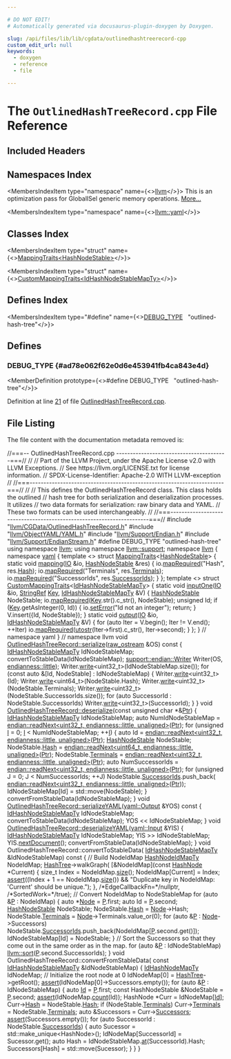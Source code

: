 ```yaml
---

# DO NOT EDIT!
# Automatically generated via docusaurus-plugin-doxygen by Doxygen.

slug: /api/files/lib/lib/cgdata/outlinedhashtreerecord-cpp
custom_edit_url: null
keywords:
  - doxygen
  - reference
  - file

---
```





# The `OutlinedHashTreeRecord.cpp` File Reference

<DoxygenPage pluginConfig={pluginConfig}>



## Included Headers

<IncludesList>
<IncludesListItem
  filePath="llvm/CGData/OutlinedHashTreeRecord.h"
  permalink="/docs/api/files/include/include/llvm/include/llvm/cgdata/outlinedhashtreerecord-h"
  isLocal="true" />
<IncludesListItem
  filePath="llvm/ObjectYAML/YAML.h"
  permalink="/docs/api/files/include/include/llvm/include/llvm/objectyaml/yaml-h"
  isLocal="true" />
<IncludesListItem
  filePath="llvm/Support/Endian.h"
  permalink="/docs/api/files/include/include/llvm/include/llvm/support/endian-h"
  isLocal="true" />
<IncludesListItem
  filePath="llvm/Support/EndianStream.h"
  permalink="/docs/api/files/include/include/llvm/include/llvm/support/endianstream-h"
  isLocal="true" />
</IncludesList>

## Namespaces Index

<MembersIndex>

<MembersIndexItem
  type="namespace"
  name={<><a href="/docs/api/namespaces/llvm">llvm</a></>}>
This is an optimization pass for GlobalISel generic memory operations. <a href="/docs/api/namespaces/llvm/#details">More...</a>
</MembersIndexItem>

<MembersIndexItem
  type="namespace"
  name={<><a href="/docs/api/namespaces/llvm/yaml">llvm::yaml</a></>}>
</MembersIndexItem>

</MembersIndex>

## Classes Index

<MembersIndex>

<MembersIndexItem
  type="struct"
  name={<><a href="/docs/api/structs/llvm/yaml/mappingtraits-24588379b8be1521d75b9125ce41c383">MappingTraits&lt;HashNodeStable&gt;</a></>}>
</MembersIndexItem>

<MembersIndexItem
  type="struct"
  name={<><a href="/docs/api/structs/llvm/yaml/custommappingtraits-401b2ef41e753181da578a4bc695ba1b">CustomMappingTraits&lt;IdHashNodeStableMapTy&gt;</a></>}>
</MembersIndexItem>

</MembersIndex>

## Defines Index

<MembersIndex>

<MembersIndexItem
  type="#define"
  name={<><a href="#ad78e062f62e0d6e453941fb4ca843e4d">DEBUG&#95;TYPE</a>&nbsp;&nbsp;&nbsp;&quot;outlined-hash-tree&quot;</>}>
</MembersIndexItem>

</MembersIndex>


<SectionDefinition>

## Defines

### DEBUG&#95;TYPE {#ad78e062f62e0d6e453941fb4ca843e4d}

<MemberDefinition
  prototype={<>#define DEBUG&#95;TYPE&nbsp;&nbsp;&nbsp;&quot;outlined-hash-tree&quot;</>}>

Definition at line <a href="#l00021">21</a> of file <a href="/docs/api/files/lib/lib/cgdata/outlinedhashtreerecord-cpp">OutlinedHashTreeRecord.cpp</a>.
</MemberDefinition>

</SectionDefinition>

## File Listing

The file content with the documentation metadata removed is:

<ProgramListing>

<Link id="l00001" /><CodeLine lineNumber="1"><Highlight kind="comment">//===-- OutlinedHashTreeRecord.cpp ----------------------------------------===//</Highlight><Highlight kind="normal"></Highlight></CodeLine>
<Link id="l00002" /><CodeLine lineNumber="2"><Highlight kind="normal"></Highlight><Highlight kind="comment">//</Highlight><Highlight kind="normal"></Highlight></CodeLine>
<Link id="l00003" /><CodeLine lineNumber="3"><Highlight kind="normal"></Highlight><Highlight kind="comment">// Part of the LLVM Project, under the Apache License v2.0 with LLVM Exceptions.</Highlight><Highlight kind="normal"></Highlight></CodeLine>
<Link id="l00004" /><CodeLine lineNumber="4"><Highlight kind="normal"></Highlight><Highlight kind="comment">// See https://llvm.org/LICENSE.txt for license information.</Highlight><Highlight kind="normal"></Highlight></CodeLine>
<Link id="l00005" /><CodeLine lineNumber="5"><Highlight kind="normal"></Highlight><Highlight kind="comment">// SPDX-License-Identifier: Apache-2.0 WITH LLVM-exception</Highlight><Highlight kind="normal"></Highlight></CodeLine>
<Link id="l00006" /><CodeLine lineNumber="6"><Highlight kind="normal"></Highlight><Highlight kind="comment">//</Highlight><Highlight kind="normal"></Highlight></CodeLine>
<Link id="l00007" /><CodeLine lineNumber="7"><Highlight kind="normal"></Highlight><Highlight kind="comment">//===----------------------------------------------------------------------===//</Highlight><Highlight kind="normal"></Highlight></CodeLine>
<Link id="l00008" /><CodeLine lineNumber="8"><Highlight kind="normal"></Highlight><Highlight kind="comment">//</Highlight><Highlight kind="normal"></Highlight></CodeLine>
<Link id="l00009" /><CodeLine lineNumber="9"><Highlight kind="normal"></Highlight><Highlight kind="comment">// This defines the OutlinedHashTreeRecord class. This class holds the outlined</Highlight><Highlight kind="normal"></Highlight></CodeLine>
<Link id="l00010" /><CodeLine lineNumber="10"><Highlight kind="normal"></Highlight><Highlight kind="comment">// hash tree for both serialization and deserialization processes. It utilizes</Highlight><Highlight kind="normal"></Highlight></CodeLine>
<Link id="l00011" /><CodeLine lineNumber="11"><Highlight kind="normal"></Highlight><Highlight kind="comment">// two data formats for serialization: raw binary data and YAML.</Highlight><Highlight kind="normal"></Highlight></CodeLine>
<Link id="l00012" /><CodeLine lineNumber="12"><Highlight kind="normal"></Highlight><Highlight kind="comment">// These two formats can be used interchangeably.</Highlight><Highlight kind="normal"></Highlight></CodeLine>
<Link id="l00013" /><CodeLine lineNumber="13"><Highlight kind="normal"></Highlight><Highlight kind="comment">//</Highlight><Highlight kind="normal"></Highlight></CodeLine>
<Link id="l00014" /><CodeLine lineNumber="14"><Highlight kind="normal"></Highlight><Highlight kind="comment">//===----------------------------------------------------------------------===//</Highlight><Highlight kind="normal"></Highlight></CodeLine>
<Link id="l00015" /><CodeLine lineNumber="15"><Highlight kind="normal"></Highlight></CodeLine>
<Link id="l00016" /><CodeLine lineNumber="16"><Highlight kind="normal"></Highlight><Highlight kind="preprocessor">#include &quot;<a href="/docs/api/files/include/include/llvm/include/llvm/cgdata/outlinedhashtreerecord-h">llvm/CGData/OutlinedHashTreeRecord.h</a>&quot;</Highlight><Highlight kind="normal"></Highlight></CodeLine>
<Link id="l00017" /><CodeLine lineNumber="17"><Highlight kind="normal"></Highlight><Highlight kind="preprocessor">#include &quot;<a href="/docs/api/files/include/include/llvm/include/llvm/objectyaml/yaml-h">llvm/ObjectYAML/YAML.h</a>&quot;</Highlight><Highlight kind="normal"></Highlight></CodeLine>
<Link id="l00018" /><CodeLine lineNumber="18"><Highlight kind="normal"></Highlight><Highlight kind="preprocessor">#include &quot;<a href="/docs/api/files/include/include/llvm/include/llvm/support/endian-h">llvm/Support/Endian.h</a>&quot;</Highlight><Highlight kind="normal"></Highlight></CodeLine>
<Link id="l00019" /><CodeLine lineNumber="19"><Highlight kind="normal"></Highlight><Highlight kind="preprocessor">#include &quot;<a href="/docs/api/files/include/include/llvm/include/llvm/support/endianstream-h">llvm/Support/EndianStream.h</a>&quot;</Highlight><Highlight kind="normal"></Highlight></CodeLine>
<Link id="l00020" /><CodeLine lineNumber="20"><Highlight kind="normal"></Highlight></CodeLine>
<Link id="l00021" /><CodeLine lineNumber="21" lineLink="#ad78e062f62e0d6e453941fb4ca843e4d"><Highlight kind="normal"></Highlight><Highlight kind="preprocessor">#define DEBUG&#95;TYPE &quot;outlined-hash-tree&quot;</Highlight><Highlight kind="normal"></Highlight></CodeLine>
<Link id="l00022" /><CodeLine lineNumber="22"><Highlight kind="normal"></Highlight></CodeLine>
<Link id="l00023" /><CodeLine lineNumber="23"><Highlight kind="normal"></Highlight><Highlight kind="keyword">using namespace </Highlight><Highlight kind="normal"><a href="/docs/api/namespaces/llvm">llvm</a>;</Highlight></CodeLine>
<Link id="l00024" /><CodeLine lineNumber="24"><Highlight kind="normal"></Highlight><Highlight kind="keyword">using namespace </Highlight><Highlight kind="normal"><a href="/docs/api/namespaces/llvm/support">llvm::support</a>;</Highlight></CodeLine>
<Link id="l00025" /><CodeLine lineNumber="25"><Highlight kind="normal"></Highlight></CodeLine>
<Link id="l00026" /><CodeLine lineNumber="26"><Highlight kind="normal"></Highlight><Highlight kind="keyword">namespace </Highlight><Highlight kind="normal"><a href="/docs/api/namespaces/llvm">llvm</a> &#123;</Highlight></CodeLine>
<Link id="l00027" /><CodeLine lineNumber="27"><Highlight kind="normal"></Highlight><Highlight kind="keyword">namespace </Highlight><Highlight kind="normal"><a href="/docs/api/namespaces/llvm/yaml">yaml</a> &#123;</Highlight></CodeLine>
<Link id="l00028" /><CodeLine lineNumber="28"><Highlight kind="normal"></Highlight></CodeLine>
<Link id="l00029" /><CodeLine lineNumber="29" lineLink="/docs/api/structs/llvm/yaml/mappingtraits-24588379b8be1521d75b9125ce41c383"><Highlight kind="normal"></Highlight><Highlight kind="keyword">template</Highlight><Highlight kind="normal"> &lt;&gt; </Highlight><Highlight kind="keyword">struct </Highlight><Highlight kind="normal"><a href="/docs/api/structs/llvm/yaml/mappingtraits">MappingTraits</a>&lt;<a href="/docs/api/structs/llvm/hashnodestable">HashNodeStable</a>&gt; &#123;</Highlight></CodeLine>
<Link id="l00030" /><CodeLine lineNumber="30" lineLink="/docs/api/structs/llvm/yaml/mappingtraits-24588379b8be1521d75b9125ce41c383/#a2590440f6997b9501f9816f8ef59d02e"><Highlight kind="normal">  </Highlight><Highlight kind="keyword">static</Highlight><Highlight kind="normal"> </Highlight><Highlight kind="keywordtype">void</Highlight><Highlight kind="normal"> <a href="/docs/api/structs/llvm/yaml/mappingtraits-24588379b8be1521d75b9125ce41c383/#a2590440f6997b9501f9816f8ef59d02e">mapping</a>(<a href="/docs/api/classes/llvm/yaml/io">IO</a> &amp;io, <a href="/docs/api/structs/llvm/hashnodestable">HashNodeStable</a> &amp;res) &#123;</Highlight></CodeLine>
<Link id="l00031" /><CodeLine lineNumber="31"><Highlight kind="normal">    io.<a href="/docs/api/classes/llvm/yaml/io/#a76b59883a4b23c1cb5c5f55eac119f0d">mapRequired</a>(</Highlight><Highlight kind="stringliteral">&quot;Hash&quot;</Highlight><Highlight kind="normal">, res.<a href="/docs/api/structs/llvm/hashnodestable/#a1a8ed2c92340bd47d8da01a8d483f5ae">Hash</a>);</Highlight></CodeLine>
<Link id="l00032" /><CodeLine lineNumber="32"><Highlight kind="normal">    io.<a href="/docs/api/classes/llvm/yaml/io/#a76b59883a4b23c1cb5c5f55eac119f0d">mapRequired</a>(</Highlight><Highlight kind="stringliteral">&quot;Terminals&quot;</Highlight><Highlight kind="normal">, res.<a href="/docs/api/structs/llvm/hashnodestable/#a4768333b0fd61daef285d1104a911ec9">Terminals</a>);</Highlight></CodeLine>
<Link id="l00033" /><CodeLine lineNumber="33"><Highlight kind="normal">    io.<a href="/docs/api/classes/llvm/yaml/io/#a76b59883a4b23c1cb5c5f55eac119f0d">mapRequired</a>(</Highlight><Highlight kind="stringliteral">&quot;SuccessorIds&quot;</Highlight><Highlight kind="normal">, res.<a href="/docs/api/structs/llvm/hashnodestable/#a9044678a73d0f8eb1869896267366952">SuccessorIds</a>);</Highlight></CodeLine>
<Link id="l00034" /><CodeLine lineNumber="34"><Highlight kind="normal">  &#125;</Highlight></CodeLine>
<Link id="l00035" /><CodeLine lineNumber="35"><Highlight kind="normal">&#125;;</Highlight></CodeLine>
<Link id="l00036" /><CodeLine lineNumber="36"><Highlight kind="normal"></Highlight></CodeLine>
<Link id="l00037" /><CodeLine lineNumber="37" lineLink="/docs/api/structs/llvm/yaml/custommappingtraits-401b2ef41e753181da578a4bc695ba1b"><Highlight kind="normal"></Highlight><Highlight kind="keyword">template</Highlight><Highlight kind="normal"> &lt;&gt; </Highlight><Highlight kind="keyword">struct </Highlight><Highlight kind="normal"><a href="/docs/api/structs/llvm/yaml/custommappingtraits">CustomMappingTraits</a>&lt;<a href="/docs/api/namespaces/llvm/#ae16b5b471638b82084c70efc140cbd48">IdHashNodeStableMapTy</a>&gt; &#123;</Highlight></CodeLine>
<Link id="l00038" /><CodeLine lineNumber="38" lineLink="/docs/api/structs/llvm/yaml/custommappingtraits-401b2ef41e753181da578a4bc695ba1b/#abf5f8779105cfae23fe3239d741aada2"><Highlight kind="normal">  </Highlight><Highlight kind="keyword">static</Highlight><Highlight kind="normal"> </Highlight><Highlight kind="keywordtype">void</Highlight><Highlight kind="normal"> <a href="/docs/api/structs/llvm/yaml/custommappingtraits-401b2ef41e753181da578a4bc695ba1b/#abf5f8779105cfae23fe3239d741aada2">inputOne</a>(<a href="/docs/api/classes/llvm/yaml/io">IO</a> &amp;io, <a href="/docs/api/classes/llvm/stringref">StringRef</a> <a href="/docs/api/namespaces/llvm/#a98c6256d0644613c6b5b3e2ef06ef5ce">Key</a>, <a href="/docs/api/namespaces/llvm/#ae16b5b471638b82084c70efc140cbd48">IdHashNodeStableMapTy</a> &amp;V) &#123;</Highlight></CodeLine>
<Link id="l00039" /><CodeLine lineNumber="39"><Highlight kind="normal">    <a href="/docs/api/structs/llvm/hashnodestable">HashNodeStable</a> NodeStable;</Highlight></CodeLine>
<Link id="l00040" /><CodeLine lineNumber="40"><Highlight kind="normal">    io.<a href="/docs/api/classes/llvm/yaml/io/#a76b59883a4b23c1cb5c5f55eac119f0d">mapRequired</a>(<a href="/docs/api/namespaces/llvm/#a98c6256d0644613c6b5b3e2ef06ef5ce">Key</a>.str().c&#95;str(), NodeStable);</Highlight></CodeLine>
<Link id="l00041" /><CodeLine lineNumber="41"><Highlight kind="normal">    </Highlight><Highlight kind="keywordtype">unsigned</Highlight><Highlight kind="normal"> Id;</Highlight></CodeLine>
<Link id="l00042" /><CodeLine lineNumber="42"><Highlight kind="normal">    </Highlight><Highlight kind="keywordflow">if</Highlight><Highlight kind="normal"> (<a href="/docs/api/namespaces/llvm/#a98c6256d0644613c6b5b3e2ef06ef5ce">Key</a>.getAsInteger(0, Id)) &#123;</Highlight></CodeLine>
<Link id="l00043" /><CodeLine lineNumber="43"><Highlight kind="normal">      io.<a href="/docs/api/classes/llvm/yaml/io/#a930906994b5dc96a35696936fe705c15">setError</a>(</Highlight><Highlight kind="stringliteral">&quot;Id not an integer&quot;</Highlight><Highlight kind="normal">);</Highlight></CodeLine>
<Link id="l00044" /><CodeLine lineNumber="44"><Highlight kind="normal">      </Highlight><Highlight kind="keywordflow">return</Highlight><Highlight kind="normal">;</Highlight></CodeLine>
<Link id="l00045" /><CodeLine lineNumber="45"><Highlight kind="normal">    &#125;</Highlight></CodeLine>
<Link id="l00046" /><CodeLine lineNumber="46"><Highlight kind="normal">    V.insert(&#123;Id, NodeStable&#125;);</Highlight></CodeLine>
<Link id="l00047" /><CodeLine lineNumber="47"><Highlight kind="normal">  &#125;</Highlight></CodeLine>
<Link id="l00048" /><CodeLine lineNumber="48"><Highlight kind="normal"></Highlight></CodeLine>
<Link id="l00049" /><CodeLine lineNumber="49" lineLink="/docs/api/structs/llvm/yaml/custommappingtraits-401b2ef41e753181da578a4bc695ba1b/#a87e07a421046458e0be7197ed8bf9de1"><Highlight kind="normal">  </Highlight><Highlight kind="keyword">static</Highlight><Highlight kind="normal"> </Highlight><Highlight kind="keywordtype">void</Highlight><Highlight kind="normal"> <a href="/docs/api/structs/llvm/yaml/custommappingtraits-401b2ef41e753181da578a4bc695ba1b/#a87e07a421046458e0be7197ed8bf9de1">output</a>(<a href="/docs/api/classes/llvm/yaml/io">IO</a> &amp;io, <a href="/docs/api/namespaces/llvm/#ae16b5b471638b82084c70efc140cbd48">IdHashNodeStableMapTy</a> &amp;V) &#123;</Highlight></CodeLine>
<Link id="l00050" /><CodeLine lineNumber="50"><Highlight kind="normal">    </Highlight><Highlight kind="keywordflow">for</Highlight><Highlight kind="normal"> (</Highlight><Highlight kind="keyword">auto</Highlight><Highlight kind="normal"> Iter = V.begin(); Iter != V.end(); ++Iter)</Highlight></CodeLine>
<Link id="l00051" /><CodeLine lineNumber="51"><Highlight kind="normal">      io.<a href="/docs/api/classes/llvm/yaml/io/#a76b59883a4b23c1cb5c5f55eac119f0d">mapRequired</a>(<a href="/docs/api/namespaces/llvm/#a41972fe6f3fab862543b7b835a714f9b">utostr</a>(Iter-&gt;first).c&#95;str(), Iter-&gt;second);</Highlight></CodeLine>
<Link id="l00052" /><CodeLine lineNumber="52"><Highlight kind="normal">  &#125;</Highlight></CodeLine>
<Link id="l00053" /><CodeLine lineNumber="53"><Highlight kind="normal">&#125;;</Highlight></CodeLine>
<Link id="l00054" /><CodeLine lineNumber="54"><Highlight kind="normal"></Highlight></CodeLine>
<Link id="l00055" /><CodeLine lineNumber="55"><Highlight kind="normal">&#125; </Highlight><Highlight kind="comment">// namespace yaml</Highlight><Highlight kind="normal"></Highlight></CodeLine>
<Link id="l00056" /><CodeLine lineNumber="56"><Highlight kind="normal">&#125; </Highlight><Highlight kind="comment">// namespace llvm</Highlight><Highlight kind="normal"></Highlight></CodeLine>
<Link id="l00057" /><CodeLine lineNumber="57"><Highlight kind="normal"></Highlight></CodeLine>
<Link id="l00058" /><CodeLine lineNumber="58" lineLink="/docs/api/structs/llvm/outlinedhashtreerecord/#a74ae6e240a1760c68a807fd885606fe6"><Highlight kind="normal"></Highlight><Highlight kind="keywordtype">void</Highlight><Highlight kind="normal"> <a href="/docs/api/structs/llvm/outlinedhashtreerecord/#a74ae6e240a1760c68a807fd885606fe6">OutlinedHashTreeRecord::serialize</a>(<a href="/docs/api/classes/llvm/raw-ostream">raw&#95;ostream</a> &amp;OS)</Highlight><Highlight kind="keyword"> const </Highlight><Highlight kind="normal">&#123;</Highlight></CodeLine>
<Link id="l00059" /><CodeLine lineNumber="59"><Highlight kind="normal">  <a href="/docs/api/namespaces/llvm/#ae16b5b471638b82084c70efc140cbd48">IdHashNodeStableMapTy</a> IdNodeStableMap;</Highlight></CodeLine>
<Link id="l00060" /><CodeLine lineNumber="60"><Highlight kind="normal">  convertToStableData(IdNodeStableMap);</Highlight></CodeLine>
<Link id="l00061" /><CodeLine lineNumber="61"><Highlight kind="normal">  <a href="/docs/api/structs/llvm/support/endian/writer">support::endian::Writer</a> Writer(OS, <a href="/docs/api/namespaces/llvm/#ae1e26e57357947b25e392fd18ab000dbaaae6635e044ac56046b2893a529b5114">endianness::little</a>);</Highlight></CodeLine>
<Link id="l00062" /><CodeLine lineNumber="62"><Highlight kind="normal">  Writer.<a href="/docs/api/structs/llvm/support/endian/writer/#a16a69d4248bb11c84536099421ea833b">write</a>&lt;uint32&#95;t&gt;(IdNodeStableMap.size());</Highlight></CodeLine>
<Link id="l00063" /><CodeLine lineNumber="63"><Highlight kind="normal"></Highlight></CodeLine>
<Link id="l00064" /><CodeLine lineNumber="64"><Highlight kind="normal">  </Highlight><Highlight kind="keywordflow">for</Highlight><Highlight kind="normal"> (</Highlight><Highlight kind="keyword">const</Highlight><Highlight kind="normal"> </Highlight><Highlight kind="keyword">auto</Highlight><Highlight kind="normal"> &amp;&#91;Id, NodeStable&#93; : IdNodeStableMap) &#123;</Highlight></CodeLine>
<Link id="l00065" /><CodeLine lineNumber="65"><Highlight kind="normal">    Writer.<a href="/docs/api/structs/llvm/support/endian/writer/#a16a69d4248bb11c84536099421ea833b">write</a>&lt;uint32&#95;t&gt;(Id);</Highlight></CodeLine>
<Link id="l00066" /><CodeLine lineNumber="66"><Highlight kind="normal">    Writer.<a href="/docs/api/structs/llvm/support/endian/writer/#a16a69d4248bb11c84536099421ea833b">write</a>&lt;uint64&#95;t&gt;(NodeStable.Hash);</Highlight></CodeLine>
<Link id="l00067" /><CodeLine lineNumber="67"><Highlight kind="normal">    Writer.<a href="/docs/api/structs/llvm/support/endian/writer/#a16a69d4248bb11c84536099421ea833b">write</a>&lt;uint32&#95;t&gt;(NodeStable.Terminals);</Highlight></CodeLine>
<Link id="l00068" /><CodeLine lineNumber="68"><Highlight kind="normal">    Writer.<a href="/docs/api/structs/llvm/support/endian/writer/#a16a69d4248bb11c84536099421ea833b">write</a>&lt;uint32&#95;t&gt;(NodeStable.SuccessorIds.size());</Highlight></CodeLine>
<Link id="l00069" /><CodeLine lineNumber="69"><Highlight kind="normal">    </Highlight><Highlight kind="keywordflow">for</Highlight><Highlight kind="normal"> (</Highlight><Highlight kind="keyword">auto</Highlight><Highlight kind="normal"> SuccessorId : NodeStable.SuccessorIds)</Highlight></CodeLine>
<Link id="l00070" /><CodeLine lineNumber="70"><Highlight kind="normal">      Writer.<a href="/docs/api/structs/llvm/support/endian/writer/#a16a69d4248bb11c84536099421ea833b">write</a>&lt;uint32&#95;t&gt;(SuccessorId);</Highlight></CodeLine>
<Link id="l00071" /><CodeLine lineNumber="71"><Highlight kind="normal">  &#125;</Highlight></CodeLine>
<Link id="l00072" /><CodeLine lineNumber="72"><Highlight kind="normal">&#125;</Highlight></CodeLine>
<Link id="l00073" /><CodeLine lineNumber="73"><Highlight kind="normal"></Highlight></CodeLine>
<Link id="l00074" /><CodeLine lineNumber="74" lineLink="/docs/api/structs/llvm/outlinedhashtreerecord/#a2c9fcdfa14dafa4bf635b6bdd88e0c77"><Highlight kind="normal"></Highlight><Highlight kind="keywordtype">void</Highlight><Highlight kind="normal"> <a href="/docs/api/structs/llvm/outlinedhashtreerecord/#a2c9fcdfa14dafa4bf635b6bdd88e0c77">OutlinedHashTreeRecord::deserialize</a>(</Highlight><Highlight kind="keyword">const</Highlight><Highlight kind="normal"> </Highlight><Highlight kind="keywordtype">unsigned</Highlight><Highlight kind="normal"> </Highlight><Highlight kind="keywordtype">char</Highlight><Highlight kind="normal"> &#42;&amp;<a href="/docs/api/files/lib/lib/analysis/targetlibraryinfo-cpp/#aca185e6d0e9f423dbb24440206454872a11dbf501abf829b3ab7049c2d3a8a053">Ptr</a>) &#123;</Highlight></CodeLine>
<Link id="l00075" /><CodeLine lineNumber="75"><Highlight kind="normal">  <a href="/docs/api/namespaces/llvm/#ae16b5b471638b82084c70efc140cbd48">IdHashNodeStableMapTy</a> IdNodeStableMap;</Highlight></CodeLine>
<Link id="l00076" /><CodeLine lineNumber="76"><Highlight kind="normal">  </Highlight><Highlight kind="keyword">auto</Highlight><Highlight kind="normal"> NumIdNodeStableMap =</Highlight></CodeLine>
<Link id="l00077" /><CodeLine lineNumber="77"><Highlight kind="normal">      <a href="/docs/api/namespaces/llvm/support/endian/#ae6c58c37f5229487e86ce915afe1ba12">endian::readNext&lt;uint32&#95;t, endianness::little, unaligned&gt;</a>(<a href="/docs/api/files/lib/lib/analysis/targetlibraryinfo-cpp/#aca185e6d0e9f423dbb24440206454872a11dbf501abf829b3ab7049c2d3a8a053">Ptr</a>);</Highlight></CodeLine>
<Link id="l00078" /><CodeLine lineNumber="78"><Highlight kind="normal"></Highlight></CodeLine>
<Link id="l00079" /><CodeLine lineNumber="79"><Highlight kind="normal">  </Highlight><Highlight kind="keywordflow">for</Highlight><Highlight kind="normal"> (</Highlight><Highlight kind="keywordtype">unsigned</Highlight><Highlight kind="normal"> <a href="/docs/api/files/lib/lib/support/md5-cpp/#ac0eafdc9ee161b71e7af98af736952fd">I</a> = 0; <a href="/docs/api/files/lib/lib/support/md5-cpp/#ac0eafdc9ee161b71e7af98af736952fd">I</a> &lt; NumIdNodeStableMap; ++<a href="/docs/api/files/lib/lib/support/md5-cpp/#ac0eafdc9ee161b71e7af98af736952fd">I</a>) &#123;</Highlight></CodeLine>
<Link id="l00080" /><CodeLine lineNumber="80"><Highlight kind="normal">    </Highlight><Highlight kind="keyword">auto</Highlight><Highlight kind="normal"> Id = <a href="/docs/api/namespaces/llvm/support/endian/#ae6c58c37f5229487e86ce915afe1ba12">endian::readNext&lt;uint32&#95;t, endianness::little, unaligned&gt;</a>(<a href="/docs/api/files/lib/lib/analysis/targetlibraryinfo-cpp/#aca185e6d0e9f423dbb24440206454872a11dbf501abf829b3ab7049c2d3a8a053">Ptr</a>);</Highlight></CodeLine>
<Link id="l00081" /><CodeLine lineNumber="81"><Highlight kind="normal">    <a href="/docs/api/structs/llvm/hashnodestable">HashNodeStable</a> NodeStable;</Highlight></CodeLine>
<Link id="l00082" /><CodeLine lineNumber="82"><Highlight kind="normal">    NodeStable.<a href="/docs/api/structs/llvm/hashnodestable/#a1a8ed2c92340bd47d8da01a8d483f5ae">Hash</a> =</Highlight></CodeLine>
<Link id="l00083" /><CodeLine lineNumber="83"><Highlight kind="normal">        <a href="/docs/api/namespaces/llvm/support/endian/#ae6c58c37f5229487e86ce915afe1ba12">endian::readNext&lt;uint64&#95;t, endianness::little, unaligned&gt;</a>(<a href="/docs/api/files/lib/lib/analysis/targetlibraryinfo-cpp/#aca185e6d0e9f423dbb24440206454872a11dbf501abf829b3ab7049c2d3a8a053">Ptr</a>);</Highlight></CodeLine>
<Link id="l00084" /><CodeLine lineNumber="84"><Highlight kind="normal">    NodeStable.<a href="/docs/api/structs/llvm/hashnodestable/#a4768333b0fd61daef285d1104a911ec9">Terminals</a> =</Highlight></CodeLine>
<Link id="l00085" /><CodeLine lineNumber="85"><Highlight kind="normal">        <a href="/docs/api/namespaces/llvm/support/endian/#ae6c58c37f5229487e86ce915afe1ba12">endian::readNext&lt;uint32&#95;t, endianness::little, unaligned&gt;</a>(<a href="/docs/api/files/lib/lib/analysis/targetlibraryinfo-cpp/#aca185e6d0e9f423dbb24440206454872a11dbf501abf829b3ab7049c2d3a8a053">Ptr</a>);</Highlight></CodeLine>
<Link id="l00086" /><CodeLine lineNumber="86"><Highlight kind="normal">    </Highlight><Highlight kind="keyword">auto</Highlight><Highlight kind="normal"> NumSuccessorIds =</Highlight></CodeLine>
<Link id="l00087" /><CodeLine lineNumber="87"><Highlight kind="normal">        <a href="/docs/api/namespaces/llvm/support/endian/#ae6c58c37f5229487e86ce915afe1ba12">endian::readNext&lt;uint32&#95;t, endianness::little, unaligned&gt;</a>(<a href="/docs/api/files/lib/lib/analysis/targetlibraryinfo-cpp/#aca185e6d0e9f423dbb24440206454872a11dbf501abf829b3ab7049c2d3a8a053">Ptr</a>);</Highlight></CodeLine>
<Link id="l00088" /><CodeLine lineNumber="88"><Highlight kind="normal">    </Highlight><Highlight kind="keywordflow">for</Highlight><Highlight kind="normal"> (</Highlight><Highlight kind="keywordtype">unsigned</Highlight><Highlight kind="normal"> J = 0; J &lt; NumSuccessorIds; ++J)</Highlight></CodeLine>
<Link id="l00089" /><CodeLine lineNumber="89"><Highlight kind="normal">      NodeStable.<a href="/docs/api/structs/llvm/hashnodestable/#a9044678a73d0f8eb1869896267366952">SuccessorIds</a>.push&#95;back(</Highlight></CodeLine>
<Link id="l00090" /><CodeLine lineNumber="90"><Highlight kind="normal">          <a href="/docs/api/namespaces/llvm/support/endian/#ae6c58c37f5229487e86ce915afe1ba12">endian::readNext&lt;uint32&#95;t, endianness::little, unaligned&gt;</a>(<a href="/docs/api/files/lib/lib/analysis/targetlibraryinfo-cpp/#aca185e6d0e9f423dbb24440206454872a11dbf501abf829b3ab7049c2d3a8a053">Ptr</a>));</Highlight></CodeLine>
<Link id="l00091" /><CodeLine lineNumber="91"><Highlight kind="normal"></Highlight></CodeLine>
<Link id="l00092" /><CodeLine lineNumber="92"><Highlight kind="normal">    IdNodeStableMap&#91;Id&#93; = std::move(NodeStable);</Highlight></CodeLine>
<Link id="l00093" /><CodeLine lineNumber="93"><Highlight kind="normal">  &#125;</Highlight></CodeLine>
<Link id="l00094" /><CodeLine lineNumber="94"><Highlight kind="normal"></Highlight></CodeLine>
<Link id="l00095" /><CodeLine lineNumber="95"><Highlight kind="normal">  convertFromStableData(IdNodeStableMap);</Highlight></CodeLine>
<Link id="l00096" /><CodeLine lineNumber="96"><Highlight kind="normal">&#125;</Highlight></CodeLine>
<Link id="l00097" /><CodeLine lineNumber="97"><Highlight kind="normal"></Highlight></CodeLine>
<Link id="l00098" /><CodeLine lineNumber="98" lineLink="/docs/api/structs/llvm/outlinedhashtreerecord/#a016492643cfefde4ce1fab18d0c8cfd8"><Highlight kind="normal"></Highlight><Highlight kind="keywordtype">void</Highlight><Highlight kind="normal"> <a href="/docs/api/structs/llvm/outlinedhashtreerecord/#a016492643cfefde4ce1fab18d0c8cfd8">OutlinedHashTreeRecord::serializeYAML</a>(<a href="/docs/api/classes/llvm/yaml/output">yaml::Output</a> &amp;YOS)</Highlight><Highlight kind="keyword"> const </Highlight><Highlight kind="normal">&#123;</Highlight></CodeLine>
<Link id="l00099" /><CodeLine lineNumber="99"><Highlight kind="normal">  <a href="/docs/api/namespaces/llvm/#ae16b5b471638b82084c70efc140cbd48">IdHashNodeStableMapTy</a> IdNodeStableMap;</Highlight></CodeLine>
<Link id="l00100" /><CodeLine lineNumber="100"><Highlight kind="normal">  convertToStableData(IdNodeStableMap);</Highlight></CodeLine>
<Link id="l00101" /><CodeLine lineNumber="101"><Highlight kind="normal"></Highlight></CodeLine>
<Link id="l00102" /><CodeLine lineNumber="102"><Highlight kind="normal">  YOS &lt;&lt; IdNodeStableMap;</Highlight></CodeLine>
<Link id="l00103" /><CodeLine lineNumber="103"><Highlight kind="normal">&#125;</Highlight></CodeLine>
<Link id="l00104" /><CodeLine lineNumber="104"><Highlight kind="normal"></Highlight></CodeLine>
<Link id="l00105" /><CodeLine lineNumber="105" lineLink="/docs/api/structs/llvm/outlinedhashtreerecord/#a2224262c0507515a54edc38eb71d693c"><Highlight kind="normal"></Highlight><Highlight kind="keywordtype">void</Highlight><Highlight kind="normal"> <a href="/docs/api/structs/llvm/outlinedhashtreerecord/#a2224262c0507515a54edc38eb71d693c">OutlinedHashTreeRecord::deserializeYAML</a>(<a href="/docs/api/classes/llvm/yaml/input">yaml::Input</a> &amp;YIS) &#123;</Highlight></CodeLine>
<Link id="l00106" /><CodeLine lineNumber="106"><Highlight kind="normal">  <a href="/docs/api/namespaces/llvm/#ae16b5b471638b82084c70efc140cbd48">IdHashNodeStableMapTy</a> IdNodeStableMap;</Highlight></CodeLine>
<Link id="l00107" /><CodeLine lineNumber="107"><Highlight kind="normal"></Highlight></CodeLine>
<Link id="l00108" /><CodeLine lineNumber="108"><Highlight kind="normal">  YIS &gt;&gt; IdNodeStableMap;</Highlight></CodeLine>
<Link id="l00109" /><CodeLine lineNumber="109"><Highlight kind="normal">  YIS.<a href="/docs/api/classes/llvm/yaml/input/#a19ce7da8d438cf158c9b36d433ad386d">nextDocument</a>();</Highlight></CodeLine>
<Link id="l00110" /><CodeLine lineNumber="110"><Highlight kind="normal"></Highlight></CodeLine>
<Link id="l00111" /><CodeLine lineNumber="111"><Highlight kind="normal">  convertFromStableData(IdNodeStableMap);</Highlight></CodeLine>
<Link id="l00112" /><CodeLine lineNumber="112"><Highlight kind="normal">&#125;</Highlight></CodeLine>
<Link id="l00113" /><CodeLine lineNumber="113"><Highlight kind="normal"></Highlight></CodeLine>
<Link id="l00114" /><CodeLine lineNumber="114"><Highlight kind="normal"></Highlight><Highlight kind="keywordtype">void</Highlight><Highlight kind="normal"> OutlinedHashTreeRecord::convertToStableData(</Highlight></CodeLine>
<Link id="l00115" /><CodeLine lineNumber="115"><Highlight kind="normal">    <a href="/docs/api/namespaces/llvm/#ae16b5b471638b82084c70efc140cbd48">IdHashNodeStableMapTy</a> &amp;IdNodeStableMap)</Highlight><Highlight kind="keyword"> const </Highlight><Highlight kind="normal">&#123;</Highlight></CodeLine>
<Link id="l00116" /><CodeLine lineNumber="116"><Highlight kind="normal">  </Highlight><Highlight kind="comment">// Build NodeIdMap</Highlight><Highlight kind="normal"></Highlight></CodeLine>
<Link id="l00117" /><CodeLine lineNumber="117"><Highlight kind="normal">  <a href="/docs/api/namespaces/llvm/#af770a3fef7c64ef52e2cfc29fb08ddeb">HashNodeIdMapTy</a> NodeIdMap;</Highlight></CodeLine>
<Link id="l00118" /><CodeLine lineNumber="118"><Highlight kind="normal">  <a href="/docs/api/structs/llvm/outlinedhashtreerecord/#a959a2066fb03b6af9f7ddd79bc1f5004">HashTree</a>-&gt;walkGraph(</Highlight></CodeLine>
<Link id="l00119" /><CodeLine lineNumber="119"><Highlight kind="normal">      &#91;&amp;NodeIdMap&#93;(</Highlight><Highlight kind="keyword">const</Highlight><Highlight kind="normal"> <a href="/docs/api/structs/llvm/hashnode">HashNode</a> &#42;Current) &#123;</Highlight></CodeLine>
<Link id="l00120" /><CodeLine lineNumber="120"><Highlight kind="normal">        </Highlight><Highlight kind="keywordtype">size&#95;t</Highlight><Highlight kind="normal"> Index = NodeIdMap.<a href="/docs/api/classes/llvm/densemapbase/#a3d95cc2d359b8d9ed5bd9504b44930b5">size</a>();</Highlight></CodeLine>
<Link id="l00121" /><CodeLine lineNumber="121"><Highlight kind="normal">        NodeIdMap&#91;Current&#93; = Index;</Highlight></CodeLine>
<Link id="l00122" /><CodeLine lineNumber="122"><Highlight kind="normal">        <a href="/docs/api/files/lib/lib/target/lib/target/amdgpu/silowercontrolflow-cpp/#a4868c5d81c5ccc98c47aeab6244346a0">assert</a>((Index + 1 == NodeIdMap.<a href="/docs/api/classes/llvm/densemapbase/#a3d95cc2d359b8d9ed5bd9504b44930b5">size</a>()) &amp;&amp;</Highlight></CodeLine>
<Link id="l00123" /><CodeLine lineNumber="123"><Highlight kind="normal">               </Highlight><Highlight kind="stringliteral">&quot;Duplicate key in NodeIdMap: &#39;Current&#39; should be unique.&quot;</Highlight><Highlight kind="normal">);</Highlight></CodeLine>
<Link id="l00124" /><CodeLine lineNumber="124"><Highlight kind="normal">      &#125;,</Highlight></CodeLine>
<Link id="l00125" /><CodeLine lineNumber="125"><Highlight kind="normal">      </Highlight><Highlight kind="comment">/&#42;EdgeCallbackFn=&#42;/</Highlight><Highlight kind="keyword">nullptr</Highlight><Highlight kind="normal">, </Highlight><Highlight kind="comment">/&#42;SortedWork=&#42;/</Highlight><Highlight kind="keyword">true</Highlight><Highlight kind="normal">);</Highlight></CodeLine>
<Link id="l00126" /><CodeLine lineNumber="126"><Highlight kind="normal"></Highlight></CodeLine>
<Link id="l00127" /><CodeLine lineNumber="127"><Highlight kind="normal">  </Highlight><Highlight kind="comment">// Convert NodeIdMap to NodeStableMap</Highlight><Highlight kind="normal"></Highlight></CodeLine>
<Link id="l00128" /><CodeLine lineNumber="128"><Highlight kind="normal">  </Highlight><Highlight kind="keywordflow">for</Highlight><Highlight kind="normal"> (</Highlight><Highlight kind="keyword">auto</Highlight><Highlight kind="normal"> &amp;<a href="/docs/api/files/lib/lib/option/option-cpp/#a04665169063c8ca1f2ea96c27fc7c2b2">P</a> : NodeIdMap) &#123;</Highlight></CodeLine>
<Link id="l00129" /><CodeLine lineNumber="129"><Highlight kind="normal">    </Highlight><Highlight kind="keyword">auto</Highlight><Highlight kind="normal"> &#42;<a href="/docs/api/classes/node">Node</a> = <a href="/docs/api/files/lib/lib/option/option-cpp/#a04665169063c8ca1f2ea96c27fc7c2b2">P</a>.first;</Highlight></CodeLine>
<Link id="l00130" /><CodeLine lineNumber="130"><Highlight kind="normal">    </Highlight><Highlight kind="keyword">auto</Highlight><Highlight kind="normal"> Id = <a href="/docs/api/files/lib/lib/option/option-cpp/#a04665169063c8ca1f2ea96c27fc7c2b2">P</a>.second;</Highlight></CodeLine>
<Link id="l00131" /><CodeLine lineNumber="131"><Highlight kind="normal">    <a href="/docs/api/structs/llvm/hashnodestable">HashNodeStable</a> NodeStable;</Highlight></CodeLine>
<Link id="l00132" /><CodeLine lineNumber="132"><Highlight kind="normal">    NodeStable.<a href="/docs/api/structs/llvm/hashnodestable/#a1a8ed2c92340bd47d8da01a8d483f5ae">Hash</a> = <a href="/docs/api/classes/node">Node</a>-&gt;Hash;</Highlight></CodeLine>
<Link id="l00133" /><CodeLine lineNumber="133"><Highlight kind="normal">    NodeStable.<a href="/docs/api/structs/llvm/hashnodestable/#a4768333b0fd61daef285d1104a911ec9">Terminals</a> = <a href="/docs/api/classes/node">Node</a>-&gt;Terminals.value&#95;or(0);</Highlight></CodeLine>
<Link id="l00134" /><CodeLine lineNumber="134"><Highlight kind="normal">    </Highlight><Highlight kind="keywordflow">for</Highlight><Highlight kind="normal"> (</Highlight><Highlight kind="keyword">auto</Highlight><Highlight kind="normal"> &amp;<a href="/docs/api/files/lib/lib/option/option-cpp/#a04665169063c8ca1f2ea96c27fc7c2b2">P</a> : <a href="/docs/api/classes/node">Node</a>-&gt;Successors)</Highlight></CodeLine>
<Link id="l00135" /><CodeLine lineNumber="135"><Highlight kind="normal">      NodeStable.<a href="/docs/api/structs/llvm/hashnodestable/#a9044678a73d0f8eb1869896267366952">SuccessorIds</a>.push&#95;back(NodeIdMap&#91;<a href="/docs/api/files/lib/lib/option/option-cpp/#a04665169063c8ca1f2ea96c27fc7c2b2">P</a>.second.get()&#93;);</Highlight></CodeLine>
<Link id="l00136" /><CodeLine lineNumber="136"><Highlight kind="normal">    IdNodeStableMap&#91;Id&#93; = NodeStable;</Highlight></CodeLine>
<Link id="l00137" /><CodeLine lineNumber="137"><Highlight kind="normal">  &#125;</Highlight></CodeLine>
<Link id="l00138" /><CodeLine lineNumber="138"><Highlight kind="normal"></Highlight></CodeLine>
<Link id="l00139" /><CodeLine lineNumber="139"><Highlight kind="normal">  </Highlight><Highlight kind="comment">// Sort the Successors so that they come out in the same order as in the map.</Highlight><Highlight kind="normal"></Highlight></CodeLine>
<Link id="l00140" /><CodeLine lineNumber="140"><Highlight kind="normal">  </Highlight><Highlight kind="keywordflow">for</Highlight><Highlight kind="normal"> (</Highlight><Highlight kind="keyword">auto</Highlight><Highlight kind="normal"> &amp;<a href="/docs/api/files/lib/lib/option/option-cpp/#a04665169063c8ca1f2ea96c27fc7c2b2">P</a> : IdNodeStableMap)</Highlight></CodeLine>
<Link id="l00141" /><CodeLine lineNumber="141"><Highlight kind="normal">    <a href="/docs/api/namespaces/llvm/#a74cdbd1e4f731e7d7cd83461b8b1de0b">llvm::sort</a>(<a href="/docs/api/files/lib/lib/option/option-cpp/#a04665169063c8ca1f2ea96c27fc7c2b2">P</a>.second.SuccessorIds);</Highlight></CodeLine>
<Link id="l00142" /><CodeLine lineNumber="142"><Highlight kind="normal">&#125;</Highlight></CodeLine>
<Link id="l00143" /><CodeLine lineNumber="143"><Highlight kind="normal"></Highlight></CodeLine>
<Link id="l00144" /><CodeLine lineNumber="144"><Highlight kind="normal"></Highlight><Highlight kind="keywordtype">void</Highlight><Highlight kind="normal"> OutlinedHashTreeRecord::convertFromStableData(</Highlight></CodeLine>
<Link id="l00145" /><CodeLine lineNumber="145"><Highlight kind="normal">    </Highlight><Highlight kind="keyword">const</Highlight><Highlight kind="normal"> <a href="/docs/api/namespaces/llvm/#ae16b5b471638b82084c70efc140cbd48">IdHashNodeStableMapTy</a> &amp;IdNodeStableMap) &#123;</Highlight></CodeLine>
<Link id="l00146" /><CodeLine lineNumber="146"><Highlight kind="normal">  <a href="/docs/api/namespaces/llvm/#a9b16b7c886025695e34b324fe64a754a">IdHashNodeMapTy</a> IdNodeMap;</Highlight></CodeLine>
<Link id="l00147" /><CodeLine lineNumber="147"><Highlight kind="normal">  </Highlight><Highlight kind="comment">// Initialize the root node at 0</Highlight><Highlight kind="normal"></Highlight></CodeLine>
<Link id="l00148" /><CodeLine lineNumber="148"><Highlight kind="normal">  IdNodeMap&#91;0&#93; = <a href="/docs/api/structs/llvm/outlinedhashtreerecord/#a959a2066fb03b6af9f7ddd79bc1f5004">HashTree</a>-&gt;getRoot();</Highlight></CodeLine>
<Link id="l00149" /><CodeLine lineNumber="149"><Highlight kind="normal">  <a href="/docs/api/files/lib/lib/target/lib/target/amdgpu/silowercontrolflow-cpp/#a4868c5d81c5ccc98c47aeab6244346a0">assert</a>(IdNodeMap&#91;0&#93;-&gt;Successors.empty());</Highlight></CodeLine>
<Link id="l00150" /><CodeLine lineNumber="150"><Highlight kind="normal"></Highlight></CodeLine>
<Link id="l00151" /><CodeLine lineNumber="151"><Highlight kind="normal">  </Highlight><Highlight kind="keywordflow">for</Highlight><Highlight kind="normal"> (</Highlight><Highlight kind="keyword">auto</Highlight><Highlight kind="normal"> &amp;<a href="/docs/api/files/lib/lib/option/option-cpp/#a04665169063c8ca1f2ea96c27fc7c2b2">P</a> : IdNodeStableMap) &#123;</Highlight></CodeLine>
<Link id="l00152" /><CodeLine lineNumber="152"><Highlight kind="normal">    </Highlight><Highlight kind="keyword">auto</Highlight><Highlight kind="normal"> <a href="/docs/api/namespaces/llvm/amdgpu/vgprindexmode/#a9afd95476c40096a5898ba0f06370b3a">Id</a> = <a href="/docs/api/files/lib/lib/option/option-cpp/#a04665169063c8ca1f2ea96c27fc7c2b2">P</a>.first;</Highlight></CodeLine>
<Link id="l00153" /><CodeLine lineNumber="153"><Highlight kind="normal">    </Highlight><Highlight kind="keyword">const</Highlight><Highlight kind="normal"> HashNodeStable &amp;NodeStable = <a href="/docs/api/files/lib/lib/option/option-cpp/#a04665169063c8ca1f2ea96c27fc7c2b2">P</a>.second;</Highlight></CodeLine>
<Link id="l00154" /><CodeLine lineNumber="154"><Highlight kind="normal">    <a href="/docs/api/files/lib/lib/target/lib/target/amdgpu/silowercontrolflow-cpp/#a4868c5d81c5ccc98c47aeab6244346a0">assert</a>(IdNodeMap.<a href="/docs/api/classes/llvm/densemapbase/#a53408c95a7bfb5443b43fb2134c3eb23">count</a>(Id));</Highlight></CodeLine>
<Link id="l00155" /><CodeLine lineNumber="155"><Highlight kind="normal">    HashNode &#42;Curr = IdNodeMap&#91;<a href="/docs/api/namespaces/llvm/amdgpu/vgprindexmode/#a9afd95476c40096a5898ba0f06370b3a">Id</a>&#93;;</Highlight></CodeLine>
<Link id="l00156" /><CodeLine lineNumber="156"><Highlight kind="normal">    Curr-&gt;<a href="/docs/api/structs/llvm/hashnode/#adf900abae6895805cd64c155430807fe">Hash</a> = NodeStable.<a href="/docs/api/structs/llvm/hashnodestable/#a1a8ed2c92340bd47d8da01a8d483f5ae">Hash</a>;</Highlight></CodeLine>
<Link id="l00157" /><CodeLine lineNumber="157"><Highlight kind="normal">    </Highlight><Highlight kind="keywordflow">if</Highlight><Highlight kind="normal"> (NodeStable.<a href="/docs/api/structs/llvm/hashnodestable/#a4768333b0fd61daef285d1104a911ec9">Terminals</a>)</Highlight></CodeLine>
<Link id="l00158" /><CodeLine lineNumber="158"><Highlight kind="normal">      Curr-&gt;<a href="/docs/api/structs/llvm/hashnode/#a66632316e3bbfd1f40384f637f68e625">Terminals</a> = NodeStable.<a href="/docs/api/structs/llvm/hashnodestable/#a4768333b0fd61daef285d1104a911ec9">Terminals</a>;</Highlight></CodeLine>
<Link id="l00159" /><CodeLine lineNumber="159"><Highlight kind="normal">    </Highlight><Highlight kind="keyword">auto</Highlight><Highlight kind="normal"> &amp;Successors = Curr-&gt;<a href="/docs/api/structs/llvm/hashnode/#a1a31b051ee904b573a699443959ce8b6">Successors</a>;</Highlight></CodeLine>
<Link id="l00160" /><CodeLine lineNumber="160"><Highlight kind="normal">    <a href="/docs/api/files/lib/lib/target/lib/target/amdgpu/silowercontrolflow-cpp/#a4868c5d81c5ccc98c47aeab6244346a0">assert</a>(Successors.empty());</Highlight></CodeLine>
<Link id="l00161" /><CodeLine lineNumber="161"><Highlight kind="normal">    </Highlight><Highlight kind="keywordflow">for</Highlight><Highlight kind="normal"> (</Highlight><Highlight kind="keyword">auto</Highlight><Highlight kind="normal"> SuccessorId : NodeStable.<a href="/docs/api/structs/llvm/hashnodestable/#a9044678a73d0f8eb1869896267366952">SuccessorIds</a>) &#123;</Highlight></CodeLine>
<Link id="l00162" /><CodeLine lineNumber="162"><Highlight kind="normal">      </Highlight><Highlight kind="keyword">auto</Highlight><Highlight kind="normal"> Sucessor = std::make&#95;unique&lt;HashNode&gt;();</Highlight></CodeLine>
<Link id="l00163" /><CodeLine lineNumber="163"><Highlight kind="normal">      IdNodeMap&#91;SuccessorId&#93; = Sucessor.get();</Highlight></CodeLine>
<Link id="l00164" /><CodeLine lineNumber="164"><Highlight kind="normal">      </Highlight><Highlight kind="keyword">auto</Highlight><Highlight kind="normal"> Hash = IdNodeStableMap.<a href="/docs/api/classes/llvm/densemapbase/#a6cf1231457e9dca2d160ee236da9dfaa">at</a>(SuccessorId).Hash;</Highlight></CodeLine>
<Link id="l00165" /><CodeLine lineNumber="165"><Highlight kind="normal">      Successors&#91;Hash&#93; = std::move(Sucessor);</Highlight></CodeLine>
<Link id="l00166" /><CodeLine lineNumber="166"><Highlight kind="normal">    &#125;</Highlight></CodeLine>
<Link id="l00167" /><CodeLine lineNumber="167"><Highlight kind="normal">  &#125;</Highlight></CodeLine>
<Link id="l00168" /><CodeLine lineNumber="168"><Highlight kind="normal">&#125;</Highlight></CodeLine>

</ProgramListing>


</DoxygenPage>
